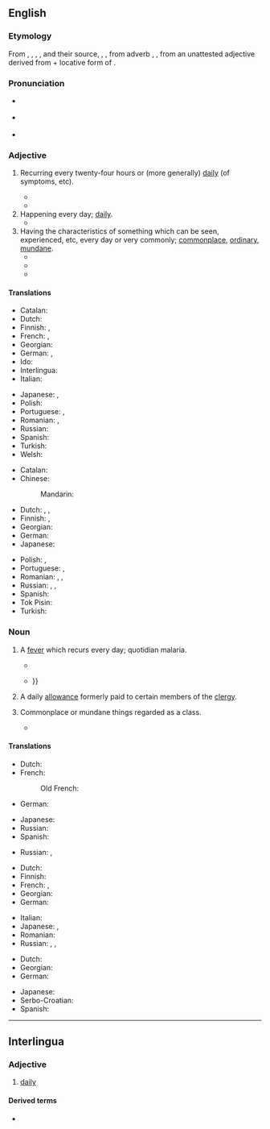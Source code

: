 ==English==
{{was wotd|2011|June|3}}

===Etymology===
From {{etyl|xno|en}} {{m|fro|cotidian}}, {{m|fro|cotidien}}, {{etyl|frm|en}} {{m|frm|cotidian}}, {{m|en|cotidien}}, and their source, {{etyl|la|en}} {{m|la|cottīdiānus}}, {{m|la|quōtīdiānus||happening every day}}, from adverb {{m|la|cottidie|cottīdiē}}, {{m|la|quōtīdiē||every day, daily}}, from an unattested adjective derived from {{m|la|quot||how many}} + locative form of {{m|la|diēs||day}}.

===Pronunciation===
* {{a|UK}} {{IPA|/kwəˈtɪdɪən/|lang=en}}
* {{a|US}} {{IPA|/kwɵˈtɪdɪən/|lang=en}}
* {{audio|en-us-quotidian.ogg|Audio (US)|lang=en}}

===Adjective===
{{en-adj}}

# {{lb|en|medicine}} Recurring every twenty-four hours or (more generally) [[daily]] (of symptoms, etc). {{defdate|from 14th c.}}
#* {{quote-book|year=1898|author=Patrick Manson|title=Tropical Diseases|page=104|passage='''Quotidian''' periodicity we find in greater or less degree in nearly all fevers, particularly in fevers associated with suppuration.}}
#* {{quote-journal|year=1941|journal=American Journal of Tropical Medicine|volume=XXI|passage=I regret that the effect of these statements is a denial of the observation of initial '''quotidian''' paroxysms following artificial inoculation.}}
# Happening every day; [[daily]]. {{defdate|from 15th c.}}
#* {{quote-news|date=10 July 2000|author=Marcel Berline|work=The Guardian|passage=I know that the government's daily idea to solve the country's law and order problem is not meant to be taken too seriously, but every now and again I am moved to raise an eyebrow at the '''quotidian''' suggestion.}}
# Having the characteristics of something which can be seen, experienced, etc, every day or very commonly; [[commonplace]], [[ordinary]], [[mundane]]. {{defdate|from 15th c.}}
#* {{quote-book|year=2002|author=Russ McDonald|editor=McEachern|title=The Cambridge Companion to Shakespearean Tragedy|page=28|passage=Tragedy demanded verse, not the '''quotidian''' prose of comedy, and verse usually supplied some form of end rhyme.}}
#* {{quote-book|year=2010|author=Steven Heller & Eddie S Glaude|title=Becoming a Graphic Designer|passage=Grids are used for such '''quotidian''' items as stationery, business cards, mailing labels, hang tags, instruction manuals, etc.}}
#* {{quote-journal|author=Alexander Stille|title=The World’s Oldest Papyrus and What It Can Tell Us About the Great Pyramids|journal=Smithsonian Magazine|url=https://www.smithsonianmag.com/history/ancient-egypt-shipping-mining-farming-economy-pyramids-180956619/|location=|publisher=Smithsonian Institution|start_date=|date=2015|doi=|isbn=|issn=|jstor=|oclc=|pmid=|volume=October 2015|issue=|page=|pages=|pageurl=|passage=They are finding the remains of ovens for smelting copper and preparing food as well as '''quotidian''' objects such as mats and storage pots.}}

====Translations====
{{trans-top|daily}}
* Catalan: {{t|ca|quotidià}}
* Dutch: {{t+|nl|alledaags}}
* Finnish: {{t+|fi|päivittäinen}}, {{t+|fi|jokapäiväinen}}
* French: {{t+|fr|quotidien|m}}, {{t+|fr|quotidienne|f}}
* Georgian: {{t|ka|ყოველდღიური|sc=Geor}}
* German: {{t|de|[[täglich]] [[wiederkehrend]]}}, {{t+|de|täglich}}
* Ido: {{t+|io|omnadia}}
* Interlingua: {{t|ia|quotidian}}
* Italian: {{t+|it|quotidiano}}
{{trans-mid}}
* Japanese: {{t+|ja|毎日|alt=毎日の|tr=[[まいにちの]], mainichi no}}, {{t|ja|日課|alt=日課の|tr=[[にっかの]], nikka no}}
* Polish: {{t+|pl|codzienny}}
* Portuguese: {{t+|pt|cotidiano}}, {{t+|pt|quotidiano}}
* Romanian: {{t+|ro|cotidian|m}}, {{t|ro|de fiece zi}}
* Russian: {{t+|ru|ежедне́вный}}
* Spanish: {{t+|es|cotidiano}}
* Turkish: {{t+|tr|gündelik}}
* Welsh: {{t+|cy|beunyddiol}}
{{trans-bottom}}

{{trans-top|common, mundane}}
* Catalan: {{t|ca|quotidià}}
* Chinese:
*: Mandarin: {{t+|cmn|日常|tr=rìcháng|sc=Hani}}
* Dutch: {{t+|nl|alledaags}}, {{t+|nl|banaal}}, {{t+|nl|gewoon}}
* Finnish: {{t+|fi|arkipäiväinen}}, {{t+|fi|jokapäiväinen}}
* Georgian: {{t|ka|ჩვეულებრივი|sc=Geor}}
* German: {{t+|de|alltäglich}}
* Japanese: {{t+|ja|日常|alt=日常の|tr=[[にちじょうの]], nichijō no}}
{{trans-mid}}
* Polish: {{t+|pl|powszedni}}, {{t+|pl|codzienny}}
* Portuguese: {{t+|pt|cotidiano}}, {{t+|pt|quotidiano}}
* Romanian: {{t+|ro|cotidian|m|n}}, {{t+|ro|obișnuit|m|n}}, {{t+|ro|banal|m}}
* Russian: {{t+|ru|бана́льный}}, {{t+|ru|избитый}}, {{t+|ru|неоригинальный}}
* Spanish: {{t+|es|cotidiano}}
* Tok Pisin: {{t|tpi|nating}}
* Turkish: {{t+|tr|gündelik}}
{{trans-bottom}}

===Noun===
{{en-noun}}

# {{lb|en|medicine|now|_|rare|historical}} A [[fever]] which recurs every day; quotidian malaria. {{defdate|from 14th c.}}
#* {{quote-book|year=1623|author=William Shakespeare|title=As You Like It|passage=If I could meet that Fancie-monger, I would giue him some good counsel, for he seemes to haue the '''Quotidian''' of Loue vpon him.}}
#* {{quote-book|year=1671|author=Robnert Boyle|title=Usefulness of Experimental Natural Philosophy|section=Part II|passage=I myself was, about two years since, strangely cured of a violent '''quotidian''', which all the wonted method of physick had not so much abated, by applying to my wrists a mixture of two handfuls of bay-salt, two handfuls of the freshest English hops, and a quarter of a pound of blue currants {{...}}}}
# {{lb|en|Anglicanism|historical}} A daily [[allowance]] formerly paid to certain members of the [[clergy]]. {{defdate|from 16th c.}}
# {{lb|en|usually with definite article}} Commonplace or mundane things regarded as a class. {{defdate|from 20th c.}}
#* {{quote-news|date=21 September 2005|author=Lucy Mangan|work=The Guardian|passage=More than opposable thumbs and the invention of the flinthead axe, it was our ability to transcend the '''quotidian''' by weaving tales of awe and wonder that set us apart from the beasts.|title=Has Lost lost the plot?|url=http://www.theguardian.com/theguardian/2005/sep/21/features5}}

====Translations====
{{trans-top|quotidian fever}}
* Dutch: {{t-check|nl|alledaagse|alt=alledaagse koorts}} {{attention|nl|2=was "[[alledaagse]] koorts" - assumed inflected form or vocalised spelling; please verify if linking is acceptable. see [[User:Kephir/gadgets/xte#Translation_fixing]]}}
* French:
*: Old French: {{t|fro|cotidienne|f}}
* German: {{t|de|[[täglich|tägliches]] [[Fieber]]}}
{{trans-mid}}
* Japanese: {{t|ja|毎日熱|tr=[[まいにちねつ]], mainichi-netsu}}
* Russian: {{t|ru|маляри́я с ежедневными приступами}}
* Spanish: {{t+|es|cotidiano}}
{{trans-bottom}}

{{trans-top|a daily allowance}}
* Russian: {{t|ru|суточная но́рма рациона|tr=}}, {{t|ru|суточное дово́льствие|tr=}}
{{trans-mid}}
{{trans-bottom}}

{{trans-top|quotidian, daily things}}
* Dutch: {{t+|nl|alledaagse}}
* Finnish: {{t|fi|arkipäiväisyydet|p}}
* French: {{t+|fr|banalité|f}}, {{t+|fr|quotidien|m}}
* Georgian: {{t|ka|ყოველდღიური|sc=Geor}}
* German: {{t+|de|Alltag|m}}
{{trans-mid}}
* Italian: {{t|it|ferialità|f}}
* Japanese: {{t|ja|日課|tr=[[にっか]], nikka}}, {{t+|ja|日常|tr=[[にちじょう]], nichijō}}
* Romanian: {{t+|ro|cotidian|m|n}}
* Russian: {{t+|ru|бана́льность|f}}, {{t+|ru|избитость|f}}, {{t|ru|неоригинальность|f}}
{{trans-bottom}}

{{checktrans-top}}
* Dutch: {{t-check|nl|alledaagse|alt=het alledaagse}} {{attention|nl|2=was "het [[alledaagse]]" - assumed inflected form or vocalised spelling; please verify if linking is acceptable. see [[User:Kephir/gadgets/xte#Translation_fixing]]}}
* Georgian: {{t|ka|ჩვეულებრივი|sc=Geor}}
* German: {{t-check|de|Alltägliche|n}}
{{trans-mid}}
* Japanese: {{t+|ja|日常|tr=[[にちじょう]], nichijō}}
* Serbo-Croatian: {{t+check|sh|dnevno}}
* Spanish: {{t|es|costumbrista}}
{{trans-bottom}}

----

==Interlingua==

===Adjective===
{{ia-adj}}

# [[daily]]

====Derived terms====
* {{l|ia|quotidianmente}}